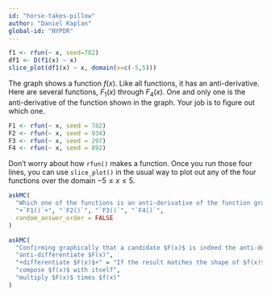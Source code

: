 ```yaml
---
id: "horse-takes-pillow"
author: "Daniel Kaplan"
global-id: "NYPDR"
---
```


```r
f1 <- rfun(~ x, seed=782)
df1 <- D(f1(x) ~ x)
slice_plot(df1(x) ~ x, domain(x=c(-5,5)))
```

The graph shows a function $f(x)$. Like all functions, it has an anti-derivative. Here are several functions, $F_1(x)$ through $F_4(x)$. One and only one is the anti-derivative of the function shown in the graph. Your job is to figure out which one.

```r
F1 <- rfun(~ x, seed = 782)
F2 <- rfun(~ x, seed = 934)
F3 <- rfun(~ x, seed = 297)
F4 <- rfun(~ x, seed = 892)
```

Don't worry about how `rfun()` makes a function. Once you run those four lines, you can use `slice_plot()` in the usual way to plot out any of the four functions over the domain $-5 \leq x \leq 5$. 

```r
askMC(
  "Which one of the functions is an anti-derivative of the function graphed above? (Hint: See the next problem.)",
  "+`F1()`+", "`F2()`", "`F3()`", "`F4()`",
  random_answer_order = FALSE
)
```

```r
askMC(
  "Confirming graphically that a candidate $F(x)$ is indeed the anti-derivative of $f(x)$ is hard because the two functions can have very different shapes. But there is a very simple operation you can apply to $F(x)$ to make the comparison trivial. What is this operation?",
  "anti-differentiate $F(x)",
  "+differentiate $F(x)$+" = "If the result matches the shape of $f(x)$, you've confirmed that $F(x)$ is the anti-derivative of $f(x)$.",
  "compose $f(x)$ with itself",
  "multiply $F(x)$ times $f(x)"
)
```

